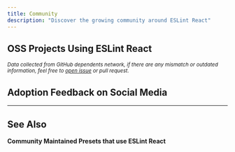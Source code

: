 ```yaml
---
title: Community
description: "Discover the growing community around ESLint React"
---
```



## OSS Projects Using ESLint React

<GitHubRepoGrid repos={projects} />

<small>

_Data collected from GitHub dependents network, if there are any mismatch or outdated information, feel free to [open issue](https://github.com/Rel1cx/eslint-react/issues/new?assignees=&labels=type%3A+documentation&projects=&template=docs_report.md&title=%5Bdocs%5D+) or pull request._

</small>

## Adoption Feedback on Social Media

<BskyPost handle="tkdodo.eu" id="3lbn55t5d5s24" />

---

## See Also

**Community Maintained Presets that use ESLint React**

<GitHubRepoGrid repos={presets} />
